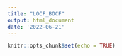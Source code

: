 ```yaml
---
title: "LOCF_BOCF"
output: html_document
date: '2022-06-21'
---
```


```r
knitr::opts_chunk$set(echo = TRUE)
```


